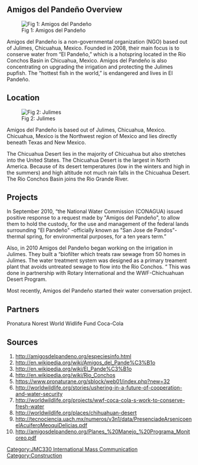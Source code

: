 {{JMC330inprogress|May 15, 2012}}

== Amigos del Pandeño Overview ==

[[Image: Amigos.jpeg‎|thumb|right|Fig 1: Amigos del Pandeño]]


Amigos del Pandeño is a non-governmental organization (NGO) based out of Julimes, Chicuahua, Mexico. Founded in 2008, their main focus is to conserve water from “El Pandeño,” which is a hotspring located in the Rio Conchos Basin in Chicuahua, Mexico. Amigos del Pandeño is also concentrating on upgrading the irrigation and protecting the Julimes pupfish. The “hottest fish in the world,” is endangered and lives in El Pandeño. 

==Location==
[[Image: Julimes_map.jpeg‎‎|thumb|right|Fig 2: Julimes]]


Amigos del Pandeño is based out of Julimes, Chicuahua, Mexico. Chicuahua, Mexico is the Northwest region of Mexico and lies directly beneath Texas and New Mexico. 

The Chicuahua Desert lies in the majority of Chicuahua but also stretches into the United States. The Chicuahua Desert is the largest in North America. Because of its desert temperatures (low in the winters and high in the summers) and high altitude not much rain falls in the Chicuahua Desert. The Rio Conchos Basin joins the Rio Grande River. 


==Projects==

In September 2010, “the National Water Commission (CONAGUA) issued positive response to a request made by "Amigos del Pandeño", to allow them to hold the custody, for the use and management of the federal lands surrounding "El Pandeño" -officially known as "San Jose de Pandos"- thermal spring, for environmental purposes, for a ten years term.” 

Also, in 2010 Amigos del Pandeño  began working on the irrigation in Julimes. They built a “biofilter which treats raw sewage from 50 homes in Julimes. The water treatment system was designed as a primary treament plant that avoids untreated sewage to flow into the Rio Conchos. “ This was done in partnership with Rotary International and the WWF-Chichuahuan Desert Program. 

Most recently, Amigos del Pandeño started their water conversation project. 



==Partners==

Pronatura Norest
World Widlife Fund
Coca-Cola



==Sources==


#http://amigosdelpandeno.org/especiesinfo.html
#http://en.wikipedia.org/wiki/Amigos_del_Pande%C3%B1o
#http://en.wikipedia.org/wiki/El_Pande%C3%B1o
#http://en.wikipedia.org/wiki/Rio_Conchos
#https://www.pronaturane.org/sblock/web01/index.php?new=32
#http://worldwildlife.org/stories/ushering-in-a-future-of-cooperation-and-water-security
#http://worldwildlife.org/projects/wwf-coca-cola-s-work-to-conserve-fresh-water
#http://worldwildlife.org/places/chihuahuan-desert
#http://tecnociencia.uach.mx/numeros/v3n1/data/PresenciadeArsenicoenelAcuiferoMeoquiDelicias.pdf
#http://amigosdelpandeno.org/Planes_%20Manejo_%20Programa_Monitoreo.pdf




[[Category:JMC330 International Mass Communication]]
[[Category:Construction]]